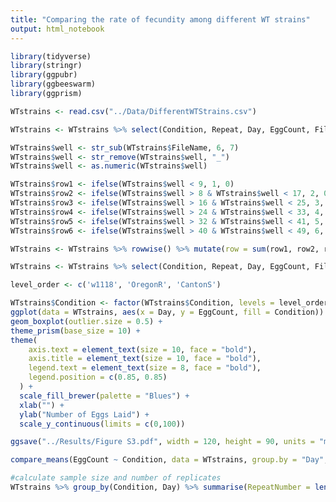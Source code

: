 ```yaml
---
title: "Comparing the rate of fecundity among different WT strains"
output: html_notebook
---
```


```r
library(tidyverse)
library(stringr)
library(ggpubr)
library(ggbeeswarm)
library(ggprism)
```

```r
WTstrains <- read.csv("../Data/DifferentWTStrains.csv")
```

```r
WTstrains <- WTstrains %>% select(Condition, Repeat, Day, EggCount, FileName)
```

```r
WTstrains$well <- str_sub(WTstrains$FileName, 6, 7)
WTstrains$well <- str_remove(WTstrains$well, "_")
WTstrains$well <- as.numeric(WTstrains$well)
```

```r
WTstrains$row1 <- ifelse(WTstrains$well < 9, 1, 0)
WTstrains$row2 <- ifelse(WTstrains$well > 8 & WTstrains$well < 17, 2, 0)
WTstrains$row3 <- ifelse(WTstrains$well > 16 & WTstrains$well < 25, 3, 0)
WTstrains$row4 <- ifelse(WTstrains$well > 24 & WTstrains$well < 33, 4, 0)
WTstrains$row5 <- ifelse(WTstrains$well > 32 & WTstrains$well < 41, 5, 0)
WTstrains$row6 <- ifelse(WTstrains$well > 40 & WTstrains$well < 49, 6, 0)
```

```r
WTstrains <- WTstrains %>% rowwise() %>% mutate(row = sum(row1, row2, row3, row4, row5, row6))

```

```r
WTstrains <- WTstrains %>% select(Condition, Repeat, Day, EggCount, FileName, row)
```

```r
level_order <- c('w1118', 'OregonR', 'CantonS')

WTstrains$Condition <- factor(WTstrains$Condition, levels = level_order)
ggplot(data = WTstrains, aes(x = Day, y = EggCount, fill = Condition)) + 
geom_boxplot(outlier.size = 0.5) +
theme_prism(base_size = 10) +
theme(
    axis.text = element_text(size = 10, face = "bold"),
    axis.title = element_text(size = 10, face = "bold"),
    legend.text = element_text(size = 8, face = "bold"),
    legend.position = c(0.85, 0.85)
  ) +
  scale_fill_brewer(palette = "Blues") +
  xlab("") +
  ylab("Number of Eggs Laid") +
  scale_y_continuous(limits = c(0,100))

ggsave("../Results/Figure S3.pdf", width = 120, height = 90, units = "mm")
```

```r
compare_means(EggCount ~ Condition, data = WTstrains, group.by = "Day", method = "t.test", p.adjust.method = "bonf")
```

```r
#calculate sample size and number of replicates
WTstrains %>% group_by(Condition, Day) %>% summarise(RepeatNumber = length(unique(Repeat)), SampleNumber = n())
```
